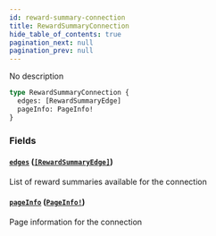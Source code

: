 ```yaml
---
id: reward-summary-connection
title: RewardSummaryConnection
hide_table_of_contents: true
pagination_next: null
pagination_prev: null
---
```



No description

```graphql
type RewardSummaryConnection {
  edges: [RewardSummaryEdge]
  pageInfo: PageInfo!
}
```


### Fields

#### [`edges`](#) ([`[RewardSummaryEdge]`](/docs/testnet/graphql/objects/reward-summary-edge))

List of reward summaries available for the connection


#### [`pageInfo`](#) ([`PageInfo!`](/docs/testnet/graphql/objects/page-info))

Page information for the connection




